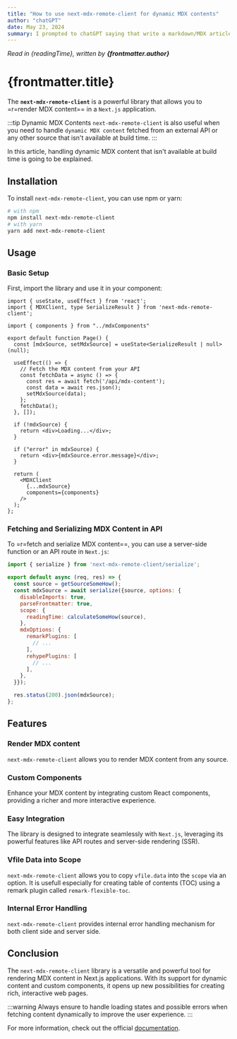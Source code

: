 ```yaml
---
title: "How to use next-mdx-remote-client for dynamic MDX contents"
author: "chatGPT"
date: May 23, 2024
summary: I prompted to chatGPT saying that write a markdown/MDX article about "next-mdx-remote-client" published on npm.
---
```


_Read in {readingTime}, written by **{frontmatter.author}**_

# {frontmatter.title}

<Toc toc={toc} ordered indented maxDepth={3} tight />

The **`next-mdx-remote-client`** is a powerful library that allows you to =r=render MDX content== in a `Next.js` application.

:::tip Dynamic MDX Contents
`next-mdx-remote-client` is also useful when you need to handle `dynamic MDX content` 
fetched from an external API or any other source that isn't available at build time.
:::

In this article, handling dynamic MDX content that isn't available at build time is going to be explained.

## Installation
To install `next-mdx-remote-client`, you can use npm or yarn:

```bash noLineNumbers
# with npm
npm install next-mdx-remote-client
# with yarn
yarn add next-mdx-remote-client
```

## Usage
### Basic Setup
First, import the library and use it in your component:

```typescript:pages/demo.tsx {7, 9-17}
import { useState, useEffect } from 'react';
import { MDXClient, type SerializeResult } from 'next-mdx-remote-client';

import { components } from "../mdxComponents"

export default function Page() {
  const [mdxSource, setMdxSource] = useState<SerializeResult | null>(null);

  useEffect(() => {
    // Fetch the MDX content from your API
    const fetchData = async () => {
      const res = await fetch('/api/mdx-content');
      const data = await res.json();
      setMdxSource(data);
    };
    fetchData();
  }, []);

  if (!mdxSource) {
    return <div>Loading...</div>;
  }

  if ("error" in mdxSource) {
    return <div>{mdxSource.error.message}</div>;
  }

  return (
    <MDXClient
      {...mdxSource}
      components={components}
    />
  );
};
```

### Fetching and Serializing MDX Content in API
To =r=fetch and serialize MDX content==, you can use a server-side function or an API route in `Next.js`:

```javascript:pages/api/mdx-content.js
import { serialize } from 'next-mdx-remote-client/serialize';

export default async (req, res) => {
  const source = getSourceSomeHow();
  const mdxSource = await serialize({source, options: {
    disableImports: true,
    parseFrontmatter: true,
    scope: {
      readingTime: calculateSomeHow(source),
    },
    mdxOptions: {
      remarkPlugins: [
        // ...
      ],
      rehypePlugins: [
        // ...
      ],	
    },
  }});

  res.status(200).json(mdxSource);
};
```

## Features
### Render MDX content
`next-mdx-remote-client` allows you to render MDX content from any source.

### Custom Components
Enhance your MDX content by integrating custom React components, providing a richer and more interactive experience.

### Easy Integration
The library is designed to integrate seamlessly with `Next.js`, leveraging its powerful features like API routes and server-side rendering (SSR).

### Vfile Data into Scope
`next-mdx-remote-client` allows you to copy `vfile.data` into the `scope` via an option. 
It is usefull especially for creating table of contents (TOC) using a remark plugin called `remark-flexible-toc`.

### Internal Error Handling
`next-mdx-remote-client` provides internal error handling mechanism for both client side and server side.

## Conclusion
The `next-mdx-remote-client` library is a versatile and powerful tool for rendering MDX content in Next.js applications. 
With its support for dynamic content and custom components, it opens up new possibilities for creating rich, interactive web pages.

:::warning
Always ensure to handle loading states and possible errors when fetching content dynamically to improve the user experience.
:::

For more information, check out the official [documentation](https://github.com/ipikuka/next-mdx-remote-client).
